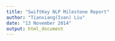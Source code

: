 ```yaml
---
title: "SwiftKey NLP Milestone Report"
author: "Tianxiang(Ivan) Liu"
date: "13 November 2014"
output: html_document
---
```



```r

```